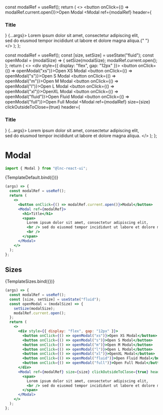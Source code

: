 
<Meta title="Utility/Modal" component={Modal} />

  const modalRef = useRef();
  return (
    <>
      <button onClick={() => modalRef.current.open()}>Open Modal</button>
      <Modal ref={modalRef} header={<h3>Title</h3>} {...args}>
        <span>
          Lorem ipsum dolor sit amet, consectetur adipiscing elit,
          <br /> sed do eiusmod tempor incididunt ut labore et dolore magna aliqua.{" "}
          <br />
        </span>
      </Modal>
    </>
  );
};

  const modalRef = useRef();
  const [size, setSize] = useState("fluid");
  const openModal = (modalSize) => {
    setSize(modalSize);
    modalRef.current.open();
  };
  return (
    <>
      <div style={{ display: "flex", gap: "12px" }}>
        <button onClick={() => openModal("xs")}>Open XS Modal</button>
        <button onClick={() => openModal("s")}>Open S Modal</button>
        <button onClick={() => openModal("m")}>Open M Modal</button>
        <button onClick={() => openModal("l")}>Open L Modal</button>
        <button onClick={() => openModal("xl")}>OpenXL Modal</button>
        <button onClick={() => openModal("fluid")}>Open Fluid Modal</button>
        <button onClick={() => openModal("full")}>Open Full Modal</button>
      </div>
      <Modal ref={modalRef} size={size} clickOutsideToClose={true} header={<h3>Title</h3>} {...args}>
        <span>
          Lorem ipsum dolor sit amet, consectetur adipiscing elit,
          <br /> sed do eiusmod tempor incididunt ut labore et dolore magna aliqua.
        </span>
      </Modal>
    </>
  );
};

# Modal

```jsx
import { Modal } from "@lnc-react-ui";
```

<Story name="Default" args={{}}>
  {TemplateDefault.bind({})}
</Story>

```jsx
(args) => {
  const modalRef = useRef();
  return (
    <>
      <button onClick={() => modalRef.current.open()}>Modal</button>
      <Modal ref={modalRef}>
        <h1>Title</h1>
        <span>
          Lorem ipsum dolor sit amet, consectetur adipiscing elit,
          <br /> sed do eiusmod tempor incididunt ut labore et dolore magna aliqua.{" "}
          <br />
        </span>
      </Modal>
    </>
  );
};
```

<ArgsTable story="Default" />

## Sizes

<Story name="Sizes" args={{}}>
  {TemplateSizes.bind({})}
</Story>

```jsx
(args) => {
  const modalRef = useRef();
  const [size, setSize] = useState("fluid");
  const openModal = (modalSize) => {
    setSize(modalSize);
    modalRef.current.open();
  };
  return (
    <>
      <div style={{ display: "flex", gap: "12px" }}>
        <button onClick={() => openModal("xs")}>Open XS Modal</button>
        <button onClick={() => openModal("s")}>Open S Modal</button>
        <button onClick={() => openModal("m")}>Open M Modal</button>
        <button onClick={() => openModal("l")}>Open L Modal</button>
        <button onClick={() => openModal("xl")}>OpenXL Modal</button>
        <button onClick={() => openModal("fluid")}>Open Fluid Modal</button>
        <button onClick={() => openModal("full")}>Open Full Modal</button>
      </div>
      <Modal ref={modalRef} size={size} clickOutsideToClose={true} header={<h3>Title</h3>} {...args}>
        <span>
          Lorem ipsum dolor sit amet, consectetur adipiscing elit,
          <br /> sed do eiusmod tempor incididunt ut labore et dolore magna aliqua.
        </span>
      </Modal>
    </>
  );
};
```
